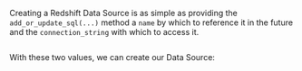 Creating a Redshift Data Source is as simple as providing the `add_or_update_sql(...)` method a `name` by which to reference it in the future and the `connection_string` with which to access it.

```python name="tests/integration/docusaurus/deployment_patterns/aws_redshift_deployment_patterns.py vars"
```

With these two values, we can create our Data Source:

```python name="tests/integration/docusaurus/deployment_patterns/aws_redshift_deployment_patterns.py datasource"
```
